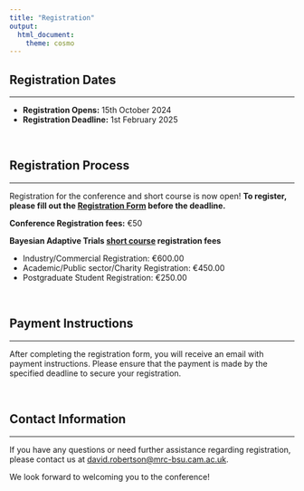 ```yaml
---
title: "Registration"
output:
  html_document:
    theme: cosmo
---
```


<!-- <style type="text/css"> -->

<!-- body { -->

<!--  background-image: url("coming_soon.jpg"); -->

<!--  background-position: center top; -->

<!--  background-size: 100% auto; -->

<!-- } -->

<!-- </style>  -->

```{=html}
<style type="text/css">
h1.title {
  font-size: 36px;
  color: DarkRed;
  text-align: center;
}
</style>
```

## Registration Dates

<hr>

- **Registration Opens:** 15th October 2024
- **Registration Deadline:** 1st February 2025

<br>

## Registration Process

<hr>

Registration for the conference and short course is now open! **To register, please fill out the [Registration Form](https://www.conftool.org/admtp2025/) before the deadline.** 
<!-- Registration is free of charge, but a deposit of 50 € will be required before the conference. -->

**Conference Registration fees:** €50

**Bayesian Adaptive Trials [short course](https://admtp.github.io/ADMTP2025/course.html) registration fees**
<ul>
  <li>Industry/Commercial Registration: €600.00</li>
  <li>Academic/Public sector/Charity Registration: €450.00</li>
  <li>Postgraduate Student Registration: €250.00</li>
</ul>

<br>

## Payment Instructions

<hr>

After completing the registration form, you will receive an email with payment instructions. Please ensure that the payment is made by the specified deadline to secure your registration.

<br>

## Contact Information

<hr>

If you have any questions or need further assistance regarding registration, please contact us at [david.robertson@mrc-bsu.cam.ac.uk](mailto:david.robertson@mrc-bsu.cam.ac.uk).

We look forward to welcoming you to the conference!